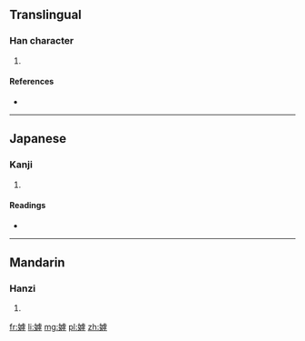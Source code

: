 ==Translingual==

===Han character===
{{Han char|rn=38|rad=女|as=11|sn=14|four=4144<sub>9</sub>|canj=女卜心木 (VYPD)|ids=⿰[[女]][[虖]]}}

# {{defn|Han|sort=女11}}

====References====
* {{Han ref|kx=0270.220|dkj=06679|dj=0538.250|hdz=21076.120|uh=5AED|ud=23277|bh=E171|bd=57713}}

----

==Japanese==

===Kanji===
{{ja-kanji|grade=|rs=女11}}

# {{defn|lang=ja|sort=女11}}

====Readings====
* {{ja-readings|on=[[こ]] (ko), [[ご]] (go)|kun=[[おとめ]] (otome), [[みめよいさま]] (mimeyoisama), [[ねたむ]] (netamu)}}

----

==Mandarin==

===Hanzi===
{{cmn-hanzi|pin=[[hù]] ([[hu4]])|wg=hu<sup>4</sup>}}

# {{defn|lang=cmn|sort=女11}}

[[fr:嫭]]
[[li:嫭]]
[[mg:嫭]]
[[pl:嫭]]
[[zh:嫭]]